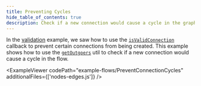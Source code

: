 ```yaml
---
title: Preventing Cycles
hide_table_of_contents: true
description: Check if a new connection would cause a cycle in the graph
---
```



<ExampleLayout>

In the [validation](/examples/interaction/validation) example, we saw how to use
the [`isValidConnection`](/api-reference/react-flow#is-valid-connection) callback
to prevent certain connections from being created. This example shows how to use
the [`getOutgoers`](/api-reference/utils/get-outgoers) util to check if a new
connection would cause a cycle in the flow.

<ExampleViewer
  codePath="example-flows/PreventConnectionCycles"
  additionalFiles={['nodes-edges.js']}
/>

</ExampleLayout>
